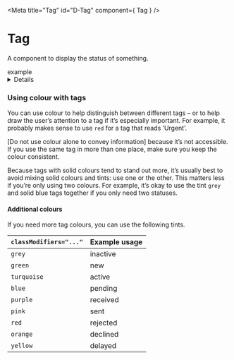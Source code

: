 
<Meta title="Tag" id="D-Tag" component={ Tag } />

# Tag

A component to display the status of something.

<Canvas>
  <Story name="Default">
    <Tag>example</Tag>
  </Story>
</Canvas>

<Details summary="Properties" className="no-indent">
  <Props of={ Tag } />
</Details>



### Using colour with tags

You can use colour to help distinguish between different tags – or to help draw the user’s attention to a tag if it’s especially important. For example, it probably makes sense to use `red` for a tag that reads ‘Urgent’.

[Do not use colour alone to convey information] because it’s not accessible. If you use the same tag in more than one place, make sure you keep the colour consistent.

Because tags with solid colours tend to stand out more, it’s usually best to avoid mixing solid colours and tints: use one or the other. This matters less if you’re only using two colours. For example, it’s okay to use the tint `grey` and solid blue tags together if you only need two statuses.


#### Additional colours

If you need more tag colours, you can use the following tints.

<Canvas>
  <Story name="Colours">
    <table class="govuk-table">
      <thead class="govuk-table__head">
        <tr class="govuk-table__row">
          <th class="govuk-table__header"><code>classModifiers="..."</code></th>
          <th class="govuk-table__header">Example usage</th>
        </tr>
      </thead>
      <tbody class="govuk-table__body">
        <tr class="govuk-table__row">
          <td class="govuk-table__col"><code>grey</code></td>
          <td class="govuk-table__col"><Tag classModifiers="grey">inactive</Tag></td>
        </tr>
        <tr class="govuk-table__row">
          <td class="govuk-table__col"><code>green</code></td>
          <td class="govuk-table__col"><Tag classModifiers="green">new</Tag></td>
        </tr>
        <tr class="govuk-table__row">
          <td class="govuk-table__col"><code>turquoise</code></td>
          <td class="govuk-table__col"><Tag classModifiers="turquoise">active</Tag></td>
        </tr>
        <tr class="govuk-table__row">
          <td class="govuk-table__col"><code>blue</code></td><td class="govuk-table__col"><Tag classModifiers="blue">pending</Tag></td>
        </tr>
        <tr class="govuk-table__row">
          <td class="govuk-table__col"><code>purple</code></td>
          <td class="govuk-table__col"><Tag classModifiers="purple">received</Tag></td>
        </tr>
        <tr class="govuk-table__row">
          <td class="govuk-table__col"><code>pink</code></td>
          <td class="govuk-table__col"><Tag classModifiers="pink">sent</Tag></td>
        </tr>
        <tr class="govuk-table__row">
          <td class="govuk-table__col"><code>red</code></td>
          <td class="govuk-table__col"><Tag classModifiers="red">rejected</Tag></td>
        </tr>
        <tr class="govuk-table__row">
          <td class="govuk-table__col"><code>orange</code></td>
          <td class="govuk-table__col"><Tag classModifiers="orange">declined</Tag></td>
        </tr>
        <tr class="govuk-table__row">
          <td class="govuk-table__col"><code>yellow</code></td>
          <td class="govuk-table__col"><Tag classModifiers="yellow">delayed</Tag></td>
        </tr>
      </tbody>
    </table>
  </Story>
</Canvas>
